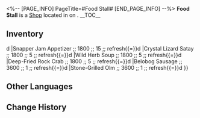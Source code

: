 <%-- [PAGE_INFO]
PageTitle=#Food Stall#
[END_PAGE_INFO] --%>
{{Stub}}
{{Location Infobox
|title    = {{Icon/White|Icon Shop Materials.png}} Food Stall
|image    = Shop Food Stall.png
|type     = Shop
|world    = <!--to be added-->
|region   = 
|area     = <!--to be added-->
|subarea  = 
}}
{{Description|A food stall in Boulder Town that sells all sorts of Belobog specialty "delicacies." Apparently someone suffered a lot in the Competitive Eater Championship held here.}}
'''Food Stall''' is a [[Shop]] located in <!--area--> on <!--world-->.
<!--
It is operated by [[<shopkeeper>]].
-->
__TOC__

==Inventory==
{{Shop|shop=Food Stall|currency=Credit|refresh=1|total=1
|"Hearthfire" ;; 10000 ;; 1
|Rye Bread Soda Iceberg ;; 600 ;; 10 ;; refresh{{=}}d
|Snapper Jam Appetizer ;; 1800 ;; 15 ;; refresh{{=}}d
|Crystal Lizard Satay ;; 1800 ;; 5 ;; refresh{{=}}d
|Wild Herb Soup ;; 1800 ;; 5 ;; refresh{{=}}d
|Deep-Fried Rock Crab ;; 1800 ;; 5 ;; refresh{{=}}d
|Belobog Sausage ;; 3600 ;; 1 ;; refresh{{=}}d
|Stone-Grilled Olm ;; 3600 ;; 1 ;; refresh{{=}}d
}}
<!--
==Location==
{{Map Embed|<map name>|<marker id>}}
--><!--
==Achievements==
{{Achievements by Category Table|topic=Food Stall}}
-->
==Other Languages==
{{Other Languages
|en   = Food Stall
|zhs  = 小吃摊
|zht  = 小吃攤
|ja   = 屋台
|ko   = 포장마차
|es   = Puesto de comida
|fr   = Stand de nourriture
|ru   = Киоск с закусками
|th   = แผงขายอาหาร
|vi   = Quầy Ăn Vặt
|de   = Imbissstand
|id   = Food Stall
|pt   = Barraca de Comida
}}

==Change History==
{{Change History|1.0}}
